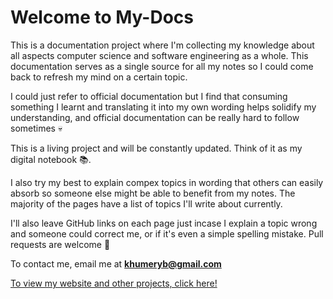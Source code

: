 # Welcome to My-Docs

This is a documentation project where I'm collecting my knowledge about all aspects computer science and software engineering as a whole. This documentation serves as a single source for all my notes so I could come back to refresh my mind on a certain topic.

I could just refer to official documentation but I find that consuming something I learnt and translating it into my own wording helps solidify my understanding, and official documentation can be really hard to follow sometimes 💀

This is a living project and will be constantly updated. Think of it as my digital notebook 📚.

I also try my best to explain compex topics in wording that others can easily absorb so someone else might be able to benefit from my notes. The majority of the pages have a list of topics I'll write about currently.

I'll also leave GitHub links on each page just incase I explain a topic wrong and someone could correct me, or if it's even a simple spelling mistake. Pull requests are welcome 🙂

To contact me, email me at **khumeryb@gmail.com**

[To view my website and other projects, click here!](https://h9800.vercel.app)

